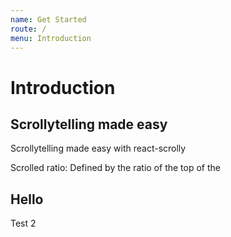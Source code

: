 ```yaml
---
name: Get Started
route: /
menu: Introduction
---
```


# Introduction

## Scrollytelling made easy

Scrollytelling made easy with react-scrolly

Scrolled ratio:
Defined by the ratio of the top of the


## Hello

Test 2
